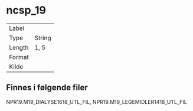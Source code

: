 
# ncsp_19

| | |
|----|----|
| Label    |  |
| Type     | String |
| Length   | 1, 5    |
| Format   |  |
| Kilde    |   |

## Finnes i følgende filer

NPR19.M19_DIALYSE1618_UTL_FIL, NPR19.M19_LEGEMIDLER1418_UTL_FIL

